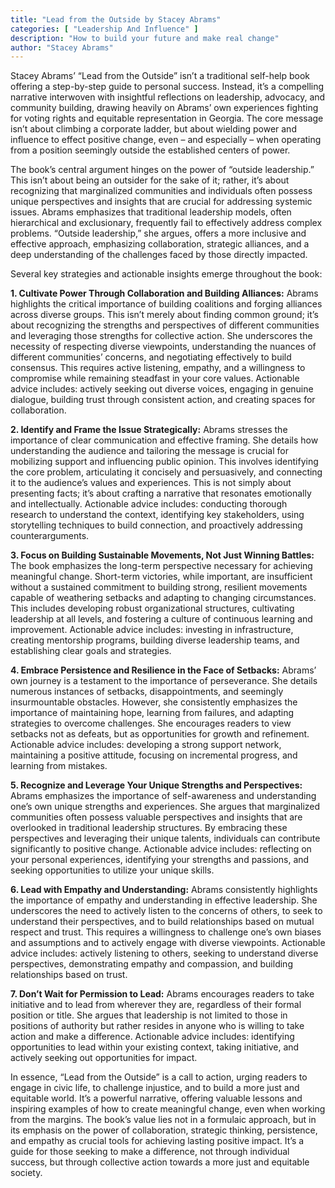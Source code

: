 ```yaml
---
title: "Lead from the Outside by Stacey Abrams"
categories: [ "Leadership And Influence" ]
description: "How to build your future and make real change"
author: "Stacey Abrams"
---
```

Stacey Abrams' "Lead from the Outside" isn't a traditional self-help book offering a step-by-step guide to personal success. Instead, it's a compelling narrative interwoven with insightful reflections on leadership, advocacy, and community building, drawing heavily on Abrams' own experiences fighting for voting rights and equitable representation in Georgia.  The core message isn't about climbing a corporate ladder, but about wielding power and influence to effect positive change, even – and especially – when operating from a position seemingly outside the established centers of power.

The book's central argument hinges on the power of "outside leadership." This isn't about being an outsider for the sake of it; rather, it's about recognizing that marginalized communities and individuals often possess unique perspectives and insights that are crucial for addressing systemic issues.  Abrams emphasizes that traditional leadership models, often hierarchical and exclusionary, frequently fail to effectively address complex problems.  "Outside leadership," she argues, offers a more inclusive and effective approach, emphasizing collaboration, strategic alliances, and a deep understanding of the challenges faced by those directly impacted.

Several key strategies and actionable insights emerge throughout the book:

**1.  Cultivate Power Through Collaboration and Building Alliances:** Abrams highlights the critical importance of building coalitions and forging alliances across diverse groups.  This isn't merely about finding common ground; it's about recognizing the strengths and perspectives of different communities and leveraging those strengths for collective action.  She underscores the necessity of respecting diverse viewpoints, understanding the nuances of different communities' concerns, and negotiating effectively to build consensus.  This requires active listening, empathy, and a willingness to compromise while remaining steadfast in your core values.  Actionable advice includes:  actively seeking out diverse voices, engaging in genuine dialogue, building trust through consistent action, and creating spaces for collaboration.

**2.  Identify and Frame the Issue Strategically:** Abrams stresses the importance of clear communication and effective framing.  She details how understanding the audience and tailoring the message is crucial for mobilizing support and influencing public opinion.  This involves identifying the core problem, articulating it concisely and persuasively, and connecting it to the audience's values and experiences.  This is not simply about presenting facts; it's about crafting a narrative that resonates emotionally and intellectually.  Actionable advice includes: conducting thorough research to understand the context, identifying key stakeholders, using storytelling techniques to build connection, and proactively addressing counterarguments.

**3.  Focus on Building Sustainable Movements, Not Just Winning Battles:**  The book emphasizes the long-term perspective necessary for achieving meaningful change.  Short-term victories, while important, are insufficient without a sustained commitment to building strong, resilient movements capable of weathering setbacks and adapting to changing circumstances.  This includes developing robust organizational structures, cultivating leadership at all levels, and fostering a culture of continuous learning and improvement.  Actionable advice includes:  investing in infrastructure, creating mentorship programs, building diverse leadership teams, and establishing clear goals and strategies.

**4.  Embrace Persistence and Resilience in the Face of Setbacks:**  Abrams' own journey is a testament to the importance of perseverance.  She details numerous instances of setbacks, disappointments, and seemingly insurmountable obstacles.  However, she consistently emphasizes the importance of maintaining hope, learning from failures, and adapting strategies to overcome challenges.  She encourages readers to view setbacks not as defeats, but as opportunities for growth and refinement. Actionable advice includes: developing a strong support network, maintaining a positive attitude, focusing on incremental progress, and learning from mistakes.

**5.  Recognize and Leverage Your Unique Strengths and Perspectives:** Abrams emphasizes the importance of self-awareness and understanding one's own unique strengths and experiences.  She argues that marginalized communities often possess valuable perspectives and insights that are overlooked in traditional leadership structures.  By embracing these perspectives and leveraging their unique talents, individuals can contribute significantly to positive change.  Actionable advice includes: reflecting on your personal experiences, identifying your strengths and passions, and seeking opportunities to utilize your unique skills.

**6.  Lead with Empathy and Understanding:** Abrams consistently highlights the importance of empathy and understanding in effective leadership.  She underscores the need to actively listen to the concerns of others, to seek to understand their perspectives, and to build relationships based on mutual respect and trust.  This requires a willingness to challenge one's own biases and assumptions and to actively engage with diverse viewpoints.  Actionable advice includes: actively listening to others, seeking to understand diverse perspectives, demonstrating empathy and compassion, and building relationships based on trust.

**7.  Don't Wait for Permission to Lead:** Abrams encourages readers to take initiative and to lead from wherever they are, regardless of their formal position or title.  She argues that leadership is not limited to those in positions of authority but rather resides in anyone who is willing to take action and make a difference.  Actionable advice includes: identifying opportunities to lead within your existing context, taking initiative, and actively seeking out opportunities for impact.


In essence, "Lead from the Outside" is a call to action, urging readers to engage in civic life, to challenge injustice, and to build a more just and equitable world.  It's a powerful narrative, offering valuable lessons and inspiring examples of how to create meaningful change, even when working from the margins.  The book's value lies not in a formulaic approach, but in its emphasis on the power of collaboration, strategic thinking, persistence, and empathy as crucial tools for achieving lasting positive impact.  It's a guide for those seeking to make a difference, not through individual success, but through collective action towards a more just and equitable society.

